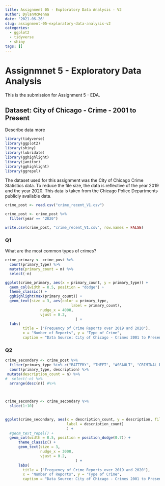```yaml
---
title: Assignment 05 - Exploratory Data Analysis - V2
author: DylanMcKenna
date: '2021-06-26'
slug: assignment-05-exploratory-data-analysis-v2
categories:
  - ggplot2
  - tidyverse
  - shiny
tags: []
---
```


# Assignmnet 5 - Exploratory Data Analysis

This is the submission for Assignment 5 - EDA.

## Dataset: City of Chicago - Crime - 2001 to Present
Describe data more
```r
library(tidyverse)
library(ggplot2)
library(shiny)
library(lubridate)
library(gghighlight)
library(janitor)
library(gghighlight)
library(ggrepel)
```

The dataset used for this assignment was the City of Chicago Crime Statistics data. To reduce the file size, the data is reflective of the year 2019 and the year 2020.  This data is taken from the Chicago Police Departments publicly available data. 


```r
crime_post <- read.csv("crime_recent_V1.csv")

crime_post <- crime_post %>%
  filter(year == "2020")

write.csv(crime_post, "crime_recent_V1.csv", row.names = FALSE)
```

### Q1
What are the most common types of crimes?

```r
crime_primary <- crime_post %>%
  count(primary_type) %>%
  mutate(primary_count = n) %>%
  select(-n)

ggplot(crime_primary, aes(x = primary_count, y = primary_type)) +
  geom_col(width = 0.5, position = "dodge") +
  theme_classic() +
  gghighlight(max(primary_count)) +
  geom_text(size = 3, aes(color = primary_type, 
                              label = primary_count),
                nudge_x = 4000,
                vjust = 0.2,
                                ) +
  labs(
        title = ("Frequency of Crime Reports over 2019 and 2020"),
        x = "Number of Reports", y = "Type of Crime",
        caption = "Data Source: City of Chicago - Crimes 2001 to Present") 
```


### Q2

```r

crime_secondary <- crime_post %>%
  filter(primary_type %in% c("BATTERY", "THEFT", "ASSAULT", "CRIMINAL DAMAGE", "DECEPTIVE PRACTICE")) %>%
  count(primary_type, description) %>%
 mutate(description_count = n) %>%
#  select(-n) %>%
  arrange(desc(n)) #%>%
  

  
crime_secondary <- crime_secondary %>%
  slice(1:10)
  

ggplot(crime_secondary, aes(x = description_count, y = description, fill = primary_type, 
                            label = description_count)
                            ) +
  #geom_text_repel() +
  geom_col(width = 0.5, position = position_dodge(0.7)) +
      theme_classic() +
      geom_text(size = 3,
                nudge_x = 3000,
                vjust = 0.2,
                                ) +
      labs(
        title = ("Frequency of Crime Reports over 2019 and 2020"),
        x = "Number of Reports", y = "Type of Crime",
        caption = "Data Source: City of Chicago - Crimes 2001 to Present") 

```

